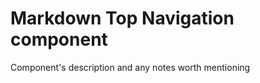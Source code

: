 
<Meta
  title="Newskit/Global Navigation"
  component={DynamicNav}
/>

# Markdown Top Navigation component

Component's description and any notes worth mentioning

<Canvas>
  <Story name="DynamicNav">
      <DynamicNav/>
  </Story>
</Canvas>


